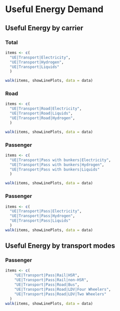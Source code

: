 # Useful Energy Demand


## Useful Energy by carrier

### Total 
```r
items <- c(
  "UE|Transport|Electricity",
  "UE|Transport|Hydrogen",
  "UE|Transport|Liquids"
  )

walk(items, showLinePlots, data = data)
```

### Road
```r
items <- c(
  "UE|Transport|Road|Electricity",
  "UE|Transport|Road|Liquids",
  "UE|Transport|Road|Hydrogen",
  )

walk(items, showLinePlots, data = data)
```

### Passenger
```r
items <- c(
  "UE|Transport|Pass with bunkers|Electricity",
  "UE|Transport|Pass with bunkers|Hydrogen",
  "UE|Transport|Pass with bunkers|Liquids"
  )

walk(items, showLinePlots, data = data)
```

### Passenger
```r
items <- c(
  "UE|Transport|Pass|Electricity",
  "UE|Transport|Pass|Hydrogen",
  "UE|Transport|Pass|Liquids"
  )
walk(items, showLinePlots, data = data)
```


## Useful Energy by transport modes

### Passenger
```r
items <- c(
    "UE|Transport|Pass|Rail|HSR",
    "UE|Transport|Pass|Rail|non-HSR",
    "UE|Transport|Pass|Road|Bus",
    "UE|Transport|Pass|Road|LDV|Four Wheelers",
    "UE|Transport|Pass|Road|LDV|Two Wheelers"
  )
walk(items, showLinePlots, data = data)
```
